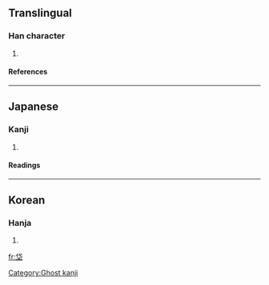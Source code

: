 ==Translingual==
===Han character===
{{Han char|rn=32|rad=土|as=05|sn=8|four=|canj=人心土 (OPG)}}
# {{defn|Han}}
====References====
{{Han ref|kx=0227.271|dj=0463.150|hdz=10433.010|uh=5788|ud=22408}}
----
==Japanese==
===Kanji===
{{ja-kanji|grade=|rs=土05}}
# {{defn|Japanese}} 
====Readings====
{{ja-readings|on=[[たい]] (tai)|kun=[[ぬた]] (nuta), [[ぬま]] (numa)}}
----
==Korean==
===Hanja===
{{ko-hanja|hangeul=대|rv=dae|mr=tae}}
# {{defn|Korean}}


[[Category:Ghost kanji]]

[[fr:垈]]